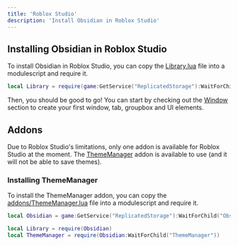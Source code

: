```yaml
---
title: 'Roblox Studio'
description: 'Install Obsidian in Roblox Studio'
---
```


## Installing Obsidian in Roblox Studio
To install Obsidian in Roblox Studio, you can copy the [Library.lua](https://raw.githubusercontent.com/deividcomsono/Obsidian/refs/heads/main/Library.lua) file into a modulescript and require it.

```lua
local Library = require(game:GetService("ReplicatedStorage"):WaitForChild("Obsidian"))
```

Then, you should be good to go! You can start by checking out the [Window](/obsidian/core/library#Window) section to create your first window, tab, groupbox and UI elements.

## Addons
Due to Roblox Studio's limitations, only one addon is available for Roblox Studio at the moment. The [ThemeManager](/obsidian/core/addons/thememanager) addon is available to use (and it will not be able to save themes).

### Installing ThemeManager
To install the ThemeManager addon, you can copy the [addons/ThemeManager.lua](https://raw.githubusercontent.com/deividcomsono/Obsidian/main/addons/ThemeManager.lua) file into a modulescript and require it.

```lua
local Obsidian = game:GetService("ReplicatedStorage"):WaitForChild("Obsidian")

local Library = require(Obsidian)
local ThemeManager = require(Obsidian:WaitForChild("ThemeManager"))
```